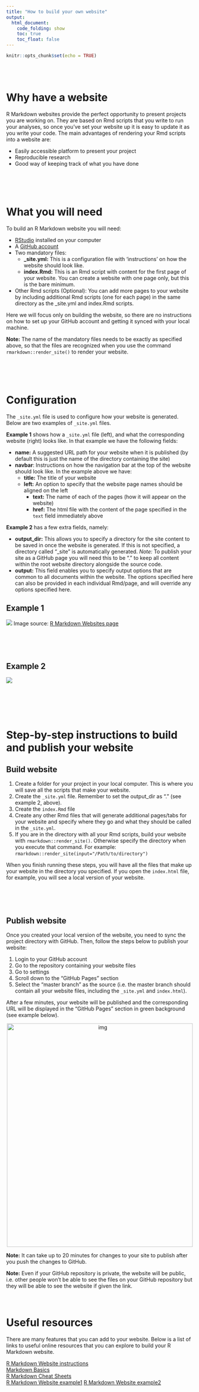 ```yaml
---
title: "How to build your own website"
output: 
  html_document:
    code_folding: show
    toc: true
    toc_float: false
---
```


```r
knitr::opts_chunk$set(echo = TRUE)
```

<br><br>

# Why have a website
R Markdown websites provide the perfect opportunity to present projects you are working on. They are based on Rmd scripts that you write to run your analyses, so once you’ve set your website up it is easy to update it as you write your code. The main advantages of rendering your Rmd scripts into a website are:

-	Easily accessible platform to present your project
-	Reproducible research
-	Good way of keeping track of what you have done

<br><br><br>

# What you will need
To build an R Markdown website you will need:

  - [RStudio](https://rstudio.com/products/rstudio/download/) installed on your computer
  - A [GitHub account](https://github.com/)
 - Two mandatory files: 
    - **\_site.yml:** This is a configuration file with ‘instructions’ on how the website should look like.
    - **index.Rmd:** This is an Rmd script with content for the first page of your website. You can create a website with one page only, but this is the bare minimum.
  - Other Rmd scripts (Optional): You can add more pages to your website by including additional Rmd scripts (one for each page) in the same directory as the _site.yml and index.Rmd scripts.

Here we will focus only on building the website, so there are no instructions on how to set up your GitHub account and getting it synced with your local machine.

**Note:** The name of the mandatory files needs to be exactly as specified above, so that the files are recognized when you use the command `rmarkdown::render_site()` to render your website.

<br><br><br>

# Configuration {.tabset }
The `_site.yml` file is used to configure how your website is generated. Below are two examples of `_site.yml` files.

 
**Example 1** shows how a `_site.yml` file (left), and what the corresponding website (right) looks like. In that example we have the following fields:

  - **name:** A suggested URL path for your website when it is published (by default this is just the name of the directory containing the site)
  - **navbar**: Instructions on how the navigation bar at the top of the website should look like. In the example above we have:
    - **title:** The title of your website
    - **left:** An option to specify that the website page names should be aligned on the left
        - **text:** The name of each of the pages (how it will appear on the website)
        - **href:** The html file with the content of the page specified in the `text` field immediately above

**Example 2** has a few extra fields, namely:

- **output_dir:** This allows you to specify a directory for the site content to be saved in once the website is generated. If this is not specified, a directory called "_site" is automatically generated. *Note:* To publish your site as a GitHub page you will need this to be "." to keep all content within the root website directory alongside the source code.
- **output:** This field enables you to specify output options that are common to all documents within the website. The options specified here can also be provided in each individual Rmd/page, and will override any options specified here.

## Example 1


![](images/yaml_example1.png)
Image source: [R Markdown Websites page](https://rmarkdown.rstudio.com/lesson-13.html)

  

<br><br><br>

## Example 2

![](images/yaml_example2.png)


<br><br><br><br>

# Step-by-step instructions to build and publish your website {.tabset }
## Build website
1.	Create a folder for your project in your local computer. This is where you will save all the scripts that make your website.
2.	Create the `_site.yml` file. Remember to set the output_dir as "." (see example 2, above).
3. Create the `index.Rmd` file
4.	Create any other Rmd files that will generate additional pages/tabs for your website and specify where they go and what they should be called in the `_site.yml`.
5.	If you are in the directory with all your Rmd scripts, build your website with `rmarkdown::render_site()`. Otherwise specify the directory when you execute that command. For example: `rmarkdown::render_site(input="/Path/to/directory")`

When you finish running these steps, you will have all the files that make up your website in the directory you specified. If you open the `index.html` file, for example, you will see a local version of your website. 

<br><br><br>

## Publish website
Once you created your local version of the website, you need to sync the project directory with GitHub. Then, follow the steps below to publish your website:

1. Login to your GitHub account
2. Go to the repository containing your website files
3. Go to settings
4. Scroll down to the "GitHub Pages" section
5. Select the "master branch" as the source (i.e. the master branch should contain all your website files, including the `_site.yml` and `index.html`).

After a few minutes, your website will be published and the corresponding URL will be displayed in the "GitHub Pages" section in green background (see example below). 

<center>
<img src="/Users/j.revez/Documents/workshops_tutorials/rmd_website/example_website/images/site_URL.png" alt="img" width="500" height="600">
</center>


**Note:** It can take up to 20 minutes for changes to your site to publish after you push the changes to GitHub.

**Note:** Even if your GitHub repository is private, the website will be public, i.e. other people won't be able to see the files on your GitHub repository but they will be able to see the website if given the link.
<br><br><br>

# Useful resources
There are many features that you can add to your website. Below is a list of links to useful online resources that you can explore to build your R Markdown website.

[R Markdown Website instructions](https://bookdown.org/yihui/rmarkdown/rmarkdown-site.html)  
[Markdown Basics](https://rmarkdown.rstudio.com/authoring_basics.html)  
[R Markdown Cheat Sheets](https://rstudio.com/resources/cheatsheets/)  
[R Markdown Website example1](https://www.emilyzabor.com/tutorials/rmarkdown_websites_tutorial.html)
[R Markdown Website example2](https://jules32.github.io/rmarkdown-website-tutorial/index.html)
